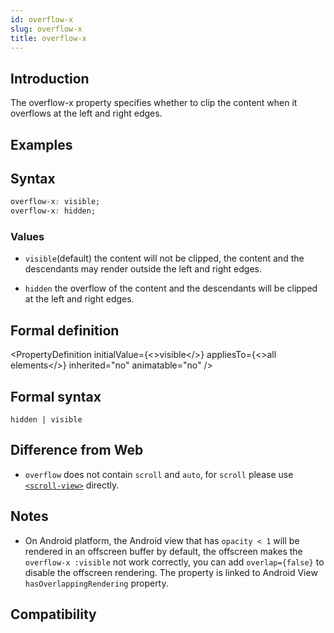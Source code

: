 ```yaml
---
id: overflow-x
slug: overflow-x
title: overflow-x
---
```


## Introduction

The overflow-x property specifies whether to clip the content when it overflows at the left and right edges.

## Examples


<Go
  example="css-api"
  defaultFile="src/overflow-x/App.tsx"
  img="https://lf-lynx.tiktok-cdns.com/obj/lynx-artifacts-oss-sg/lynx-website/assets/doc/css/overflow.jpg"
  entry="src/overflow-x"
  defaultEntryFile="dist/overflow-x.lynx.bundle"
/>

## Syntax

```css
overflow-x: visible;
overflow-x: hidden;
```

### Values

- `visible`(default) the content will not be clipped, the content and the descendants may render outside the left and right edges.

- `hidden` the overflow of the content and the descendants will be clipped at the left and right edges.

## Formal definition


<PropertyDefinition
  initialValue={<>visible</>}
  appliesTo={<>all elements</>}
  inherited="no"
  animatable="no"
/>

## Formal syntax

```
hidden | visible
```

## Difference from Web

- `overflow` does not contain `scroll` and `auto`, for `scroll` please use [`<scroll-view>`](api/elements/built-in/scroll-view) directly.

## Notes

- On Android platform, the Android view that has `opacity < 1` will be rendered in an offscreen buffer by default, the offscreen makes the `overflow-x :visible` not work correctly, you can add `overlap={false}` to disable the offscreen rendering. The property is linked to Android View `hasOverlappingRendering` property.

## Compatibility


<LegacyCompatTable metadata="css/properties/overflow-x" />
